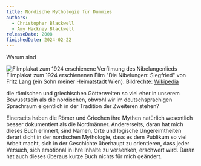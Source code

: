 ```yaml
---
title: Nordische Mythologie für Dummies
authors:
  - Christopher Blackwell
  - Amy Hackney Blackwell
releaseDate: 2008
finishedDate: 2024-02-22
---
```



<BookHeading frontmatter={frontmatter} />

Warum sind <Marginnote>

<img
  src="/img/nibelungen_2024.jpg"
  alt="Filmplakat zum 1924 erschienene Verfilmung des Nibelungenlieds"
/>
Filmplakat zum 1924 erschienenen Film "Die Nibelungen: Siegfried" von Fritz Lang
(ein Sohn meiner Heimatstadt Wien). Bildrechte:
<a rel="nofollow noopener" href="https://en.wikipedia.org/wiki/Die_Nibelungen">
  Wikipedia
</a>

</Marginnote>die römischen und griechischen Götterwelten so viel eher in unserem Bewusstsein als die nordischen,  obwohl wir im deutschsprachigen Sprachraum eigentlich in der Tradition der Zweiteren stehen?

Einerseits haben die Römer und Griechen ihre Mythen natürlich wesentlich besser
dokumentiert als die Nordmänner. Andererseits, daran hat mich dieses Buch
erinnert, sind Namen, Orte und logische Ungereimtheiten derart dicht in der
nordischen Mythologie, dass es dem Publikum so viel Arbeit macht, sich in der
Geschichte überhaupt zu orientieren, dass jeder Versuch, sich emotional in ihre
Inhalte zu versenken, erschwert wird. Daran hat auch dieses überaus kurze Buch
nichts für mich geändert.
